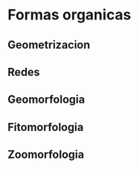 # Formas organicas

## Geometrizacion

## Redes

## Geomorfologia

## Fitomorfologia

## Zoomorfologia
